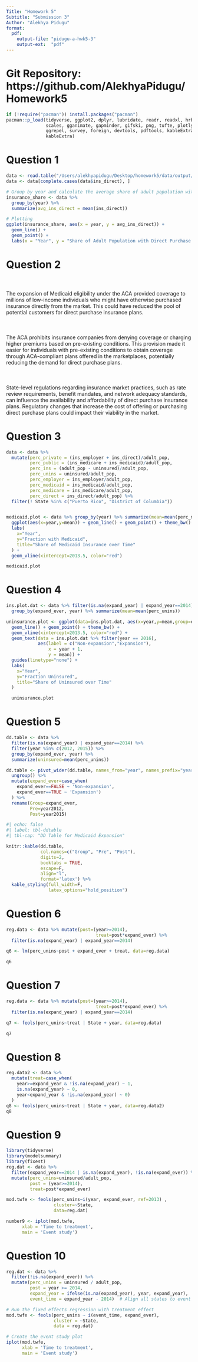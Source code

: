 ```yaml
---
Title: "Homework 5"
Subtitle: "Submission 3"
Author: "Alekhya Pidugu"
format:
  pdf:
    output-file: "pidugu-a-hwk5-3"
    output-ext:  "pdf"
---
```

# Git Repository: https://github.com/AlekhyaPidugu/Homework5

```r
if (!require("pacman")) install.packages("pacman")
pacman::p_load(tidyverse, ggplot2, dplyr, lubridate, readr, readxl, hrbrthemes, fixest,
               scales, gganimate, gapminder, gifski, png, tufte, plotly, OECD,
               ggrepel, survey, foreign, devtools, pdftools, kableExtra, modelsummary,
               kableExtra)

```

\newpage
# Question 1
```r
data <- read.table("/Users/alekhyapidugu/Desktop/homework5/data/output/acs_medicaid.txt", header = TRUE, sep = "\t")
data <- data[complete.cases(data$ins_direct), ]

# Group by year and calculate the average share of adult population with direct purchase health insurance
insurance_share <- data %>%
  group_by(year) %>%
  summarize(avg_ins_direct = mean(ins_direct))

# Plotting
ggplot(insurance_share, aes(x = year, y = avg_ins_direct)) +
  geom_line() +
  geom_point() +
  labs(x = "Year", y = "Share of Adult Population with Direct Purchase Health Insurance", title = "Share of Adult Population with Direct Purchase Health Insurance Over Time")

```

\newpage
# Question 2
 <br>  
The expansion of Medicaid eligibility under the ACA provided coverage to millions of low-income individuals who might have otherwise purchased insurance directly from the market. This could have reduced the pool of potential customers for direct purchase insurance plans.<br>  
 <br>  
The ACA prohibits insurance companies from denying coverage or charging higher premiums based on pre-existing conditions. This provision made it easier for individuals with pre-existing conditions to obtain coverage through ACA-compliant plans offered in the marketplaces, potentially reducing the demand for direct purchase plans.<br>  
 <br>  
State-level regulations regarding insurance market practices, such as rate review requirements, benefit mandates, and network adequacy standards, can influence the availability and affordability of direct purchase insurance plans. Regulatory changes that increase the cost of offering or purchasing direct purchase plans could impact their viability in the market.
<br>  

\newpage
# Question 3
```r
data <- data %>%
  mutate(perc_private = (ins_employer + ins_direct)/adult_pop,
         perc_public = (ins_medicare + ins_medicaid)/adult_pop,
         perc_ins = (adult_pop - uninsured)/adult_pop,
         perc_unins = uninsured/adult_pop,
         perc_employer = ins_employer/adult_pop,
         perc_medicaid = ins_medicaid/adult_pop,
         perc_medicare = ins_medicare/adult_pop,
         perc_direct = ins_direct/adult_pop) %>%
  filter(! State %in% c("Puerto Rico", "District of Columbia"))


medicaid.plot <- data %>% group_by(year) %>% summarize(mean=mean(perc_medicaid)) %>%
  ggplot(aes(x=year,y=mean)) + geom_line() + geom_point() + theme_bw() +
  labs(
    x="Year",
    y="Fraction with Medicaid",
    title="Share of Medicaid Insurance over Time"
  ) +
  geom_vline(xintercept=2013.5, color="red")

medicaid.plot
  ```

\newpage
# Question 4
```r
ins.plot.dat <- data %>% filter(is.na(expand_year) | expand_year==2014) %>%
  group_by(expand_ever, year) %>% summarize(mean=mean(perc_unins))

uninsurance.plot <- ggplot(data=ins.plot.dat, aes(x=year,y=mean,group=expand_ever,linetype=expand_ever)) + 
  geom_line() + geom_point() + theme_bw() +
  geom_vline(xintercept=2013.5, color="red") +
  geom_text(data = ins.plot.dat %>% filter(year == 2016), 
            aes(label = c("Non-expansion","Expansion"),
                x = year + 1,
                y = mean)) +
  guides(linetype="none") +
  labs(
    x="Year",
    y="Fraction Uninsured",
    title="Share of Uninsured over Time"
  )

  uninsurance.plot
  ```

\newpage
# Question 5
```r

dd.table <- data %>% 
  filter(is.na(expand_year) | expand_year==2014) %>%
  filter(year %in% c(2012, 2015)) %>%  
  group_by(expand_ever, year) %>%
  summarize(uninsured=mean(perc_unins))

dd.table <- pivot_wider(dd.table, names_from="year", names_prefix="year", values_from="uninsured") %>% 
  ungroup() %>%
  mutate(expand_ever=case_when(
    expand_ever==FALSE ~ 'Non-expansion',
    expand_ever==TRUE ~ 'Expansion')
  ) %>%
  rename(Group=expand_ever,
         Pre=year2012,
         Post=year2015)

#| echo: false
#| label: tbl-ddtable
#| tbl-cap: "DD Table for Medicaid Expansion"

knitr::kable(dd.table, 
             col.names=c("Group", "Pre", "Post"),
             digits=2,
             booktabs = TRUE,
             escape=F,
             align="l",
             format='latex') %>% 
  kable_styling(full_width=F,
                latex_options="hold_position")
```

\newpage
# Question 6
```r
reg.data <- data %>% mutate(post=(year>=2014),
                                  treat=post*expand_ever) %>%
  filter(is.na(expand_year) | expand_year==2014)

q6 <- lm(perc_unins~post + expand_ever + treat, data=reg.data)

q6

```

\newpage
# Question 7
```r
reg.data <- data %>% mutate(post=(year>=2014),
                                  treat=post*expand_ever) %>%
  filter(is.na(expand_year) | expand_year==2014)

q7 <- feols(perc_unins~treat | State + year, data=reg.data)

q7

```

\newpage
# Question 8
```r
reg.data2 <- data %>% 
  mutate(treat=case_when(
    year>=expand_year & !is.na(expand_year) ~ 1,
    is.na(expand_year) ~ 0,
    year<expand_year & !is.na(expand_year) ~ 0)
  )
q8 <- feols(perc_unins~treat | State + year, data=reg.data2)
q8

```

\newpage
# Question 9
```r
library(tidyverse)
library(modelsummary)
library(fixest)
reg.dat <- data %>% 
  filter(expand_year==2014 | is.na(expand_year), !is.na(expand_ever)) %>%
  mutate(perc_unins=uninsured/adult_pop,
         post = (year>=2014), 
         treat=post*expand_ever)

mod.twfe <- feols(perc_unins~i(year, expand_ever, ref=2013) ,
                  cluster=~State,
                  data=reg.dat)

number9 <- iplot(mod.twfe, 
      xlab = 'Time to treatment',
      main = 'Event study')
```

\newpage
# Question 10
```r
reg.dat <- data %>% 
  filter(!is.na(expand_ever)) %>%
  mutate(perc_unins = uninsured / adult_pop,
         post = year >= 2014,
         expand_year = ifelse(is.na(expand_year), year, expand_year),
         event_time = expand_year - 2014)  # Align all states to event time (2014)

# Run the fixed effects regression with treatment effect
mod.twfe <- feols(perc_unins ~ i(event_time, expand_ever), 
                  cluster = ~State,
                  data = reg.dat)

# Create the event study plot
iplot(mod.twfe, 
      xlab = 'Time to treatment',
      main = 'Event study')

```